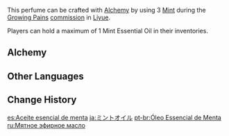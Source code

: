 {{Item Infobox
|id           = 100546
|image        = Item Valley Weaver Essential Oil.png
|type         = Quest Items
|description  = Essential oil extracted from the Mint plant. Used for making perfume.
|source1      = Obtained during [[Growing Pains]]
}}

This perfume can be crafted with [[Alchemy]] by using 3 [[Mint]] during the [[Growing Pains]] [[commission]] in [[Liyue]].

Players can hold a maximum of 1 Mint Essential Oil in their inventories.

==Alchemy==
{{Recipe
|type = Crafting
|Mint = 3
|sort = Mint
}}

==Other Languages==
{{Other Languages
|en      = Mint Essential Oil
|zhs     = 薄荷精油
|zhs_rm  = Bòhé jīngyóu
|zht     = 薄荷精油
|zht_rm  = Bòhé jīngyóu
|zh_tl   = Mint Essential Oil
|ja      = ミントオイル
|ja_rm   = Minto Oiru
|ja_tl   = Mint Oil
|ko      = 허브 오일
|ko_rm   = Heobeu Oil
|ko_tl   = Herb Oil
|es      = Aceite esencial de menta
|es_tl   = Mint Essential Oil
|fr      = Huile essentielle de menthe
|fr_tl   = Mint Essential Oil
|ru      = Мятное эфирное масло
|ru_tl   = Mint Aerial Oil
|th      = Mint Essential Oil
|vi      = Tinh Dầu Bạc Hà
|vi_tl   = 
|de      = Minzöl
|de_tl   = Mint Oil
|id      = Minyak Mentol
|id_tl   = Menthol Oil
|pt      = Óleo Essencial de Menta
|pt_tl   = 
|tr      = Nane Özütü
|tr_tl   = 
|it      = Olio essenziale di menta
|it_tl   = Mint Essential Oil
}}

==Change History==
{{Change History|1.0}}

[[es:Aceite esencial de menta]]
[[ja:ミントオイル]]
[[pt-br:Óleo Essencial de Menta]]
[[ru:Мятное эфирное масло]]
